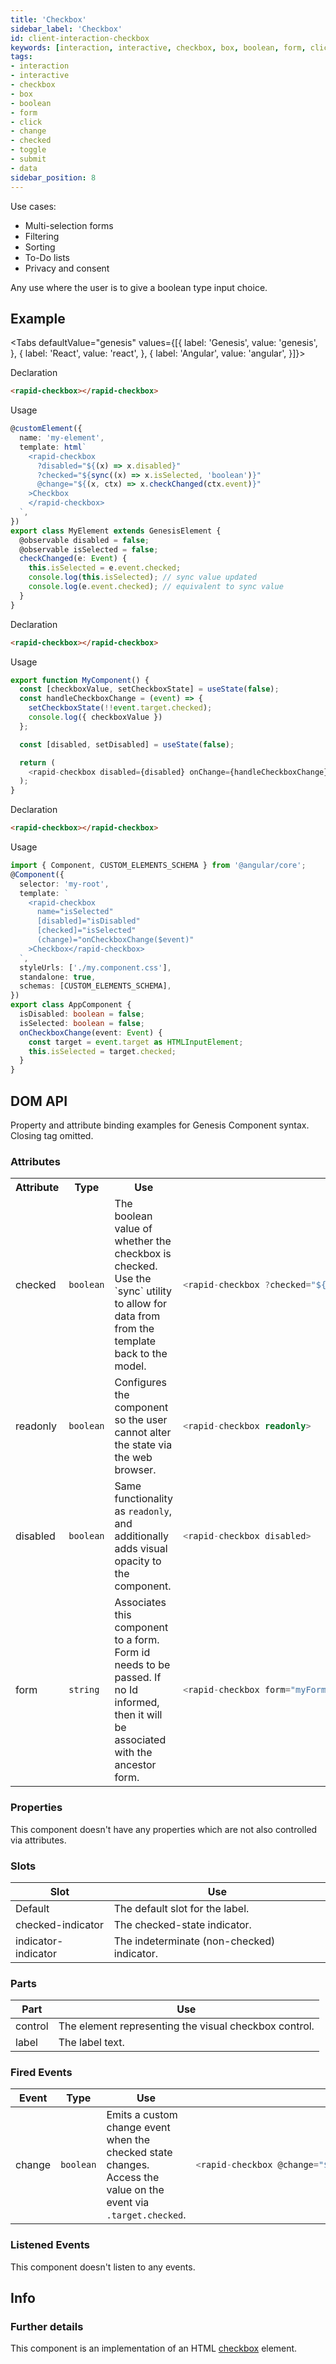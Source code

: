 ```yaml
---
title: 'Checkbox'
sidebar_label: 'Checkbox'
id: client-interaction-checkbox
keywords: [interaction, interactive, checkbox, box, boolean, form, click, change, checked, toggle, submit, data]
tags:
- interaction
- interactive
- checkbox
- box
- boolean
- form
- click
- change
- checked
- toggle
- submit
- data
sidebar_position: 8
---
```


Use cases:
* Multi-selection forms
* Filtering
* Sorting
* To-Do lists
* Privacy and consent

Any use where the user is to give a boolean type input choice.

## Example
<CheckboxDemo />

<Tabs defaultValue="genesis" values={[{ label: 'Genesis', value: 'genesis', }, { label: 'React', value: 'react', }, { label: 'Angular', value: 'angular', }]}>

<TabItem value="genesis">

Declaration
```html
<rapid-checkbox></rapid-checkbox>
```

Usage
```typescript
@customElement({
  name: 'my-element',
  template: html`
    <rapid-checkbox
      ?disabled="${(x) => x.disabled}"
      ?checked="${sync((x) => x.isSelected, 'boolean')}"
      @change="${(x, ctx) => x.checkChanged(ctx.event)}"
    >Checkbox
    </rapid-checkbox>
  `,
})
export class MyElement extends GenesisElement {
  @observable disabled = false;
  @observable isSelected = false;
  checkChanged(e: Event) {
    this.isSelected = e.event.checked;
    console.log(this.isSelected); // sync value updated
    console.log(e.event.checked); // equivalent to sync value
  }
}
```

</TabItem>
<TabItem value="react">

Declaration
```html
<rapid-checkbox></rapid-checkbox>
```
Usage
```typescript
export function MyComponent() {
  const [checkboxValue, setCheckboxState] = useState(false);
  const handleCheckboxChange = (event) => {
    setCheckboxState(!!event.target.checked);
    console.log({ checkboxValue })
  };

  const [disabled, setDisabled] = useState(false);

  return (
    <rapid-checkbox disabled={disabled} onChange={handleCheckboxChange}>Checkbox</rapid-checkbox>
  );
}
```
</TabItem>
<TabItem value="angular">

Declaration
```html
<rapid-checkbox></rapid-checkbox>
```

Usage
```typescript
import { Component, CUSTOM_ELEMENTS_SCHEMA } from '@angular/core';
@Component({
  selector: 'my-root',
  template: `
    <rapid-checkbox
      name="isSelected"
      [disabled]="isDisabled"
      [checked]="isSelected"
      (change)="onCheckboxChange($event)"
    >Checkbox</rapid-checkbox>
  `,
  styleUrls: ['./my.component.css'],
  standalone: true,
  schemas: [CUSTOM_ELEMENTS_SCHEMA],
})
export class AppComponent {
  isDisabled: boolean = false;
  isSelected: boolean = false;
  onCheckboxChange(event: Event) {
    const target = event.target as HTMLInputElement;
    this.isSelected = target.checked;
  }
}
```
</TabItem>
</Tabs>

## DOM API

Property and attribute binding examples for Genesis Component syntax. Closing tag omitted.

### Attributes

<table>
  <tr>
    <th>Attribute</th>
    <th>Type</th>
    <th>Use</th>
    <th>Example</th>
  </tr>
  <tr>
    <td>checked</td>
    <td><code>boolean</code></td>
    <td>The boolean value of whether the checkbox is checked. Use the `sync` utility to allow for data from from the template back to the model.</td>
<td>

```typescript
<rapid-checkbox ?checked="${sync((x) => x.isSelected, 'boolean')}">
```

</td>
  </tr>
  <tr>
    <td>readonly</td>
    <td><code>boolean</code></td>
    <td>Configures the component so the user cannot alter the state via the web browser.</td>
<td>

```typescript
<rapid-checkbox readonly>
```

</td>
  </tr>
  <tr>
    <td>disabled</td>
    <td><code>boolean</code></td>
    <td>Same functionality as <code>readonly</code>, and additionally adds visual opacity to the component.</td>
<td>

```typescript
<rapid-checkbox disabled>
```

</td>
  </tr>
  <tr>
    <td>form</td>
    <td><code>string</code></td>
    <td>Associates this component to a form. Form id needs to be passed. If no Id informed, then it will be associated with the ancestor form.</td>
<td>

```typescript
<rapid-checkbox form="myForm">
```

</td>
  </tr>
</table>

### Properties

This component doesn't have any properties which are not also controlled via attributes.

### Slots

| Slot | Use |
|---|---|
| Default | The default slot for the label. |
| checked-indicator | The checked-state indicator. |
| indicator-indicator | The indeterminate (non-checked) indicator. |

### Parts

| Part | Use |
|---|---|
| control | The element representing the visual checkbox control.|
| label | The label text.|

### Fired Events

<table>
    <thead>
        <tr>
            <th>Event</th>
            <th>Type</th>
            <th>Use</th>
            <th>Example</th>
        </tr>
    </thead>
    <tbody>
        <tr>
            <td>change</td>
            <td><code>boolean</code></td>
            <td>Emits a custom change event when the checked state changes. Access the value on the event via <code>.target.checked</code>.</td>
<td>

```typescript
<rapid-checkbox @change="${(x) => x.myChangeHandler(event)}">
```

</td>
        </tr>
    </tbody>
</table>

### Listened Events

This component doesn't listen to any events.

## Info

### Further details
This component is an implementation of an HTML [checkbox](https://developer.mozilla.org/en-US/docs/Web/HTML/Element/input/checkbox) element.
